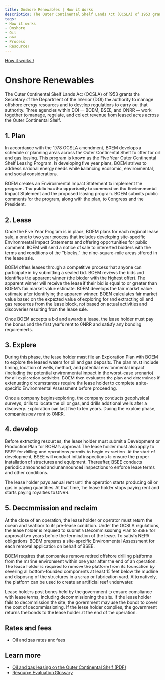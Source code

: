 ```yaml
---
title: Onshore Renewables | How it Works
description: The Outer Continental Shelf Lands Act (OCSLA) of 1953 grants the Secretary of the Department of the Interior (DOI) the authority to manage offshore energy resources and to develop regulations to carry out that authority. Three agencies within DOI — BOEM, BSEE, and ONRR — work together to manage, regulate, and collect revenue from leased acres across the Outer Continental Shelf.
tags:
- How it works
- Onshore
- Oil
- Gas
- Process
- Resources
---
```


[How it works /](/how-it-works/)

# Onshore Renewables

The Outer Continental Shelf Lands Act (OCSLA) of 1953 grants the Secretary of the Department of the Interior (DOI) the authority to manage offshore energy resources and to develop regulations to carry out that authority. Three agencies within DOI — <GlossaryTerm>BOEM</GlossaryTerm>, <GlossaryTerm>BSEE</GlossaryTerm>, and <GlossaryTerm>ONRR</GlossaryTerm> — work together to manage, regulate, and collect revenue from leased acres across the <GlossaryTerm>Outer Continental Shelf</GlossaryTerm>.

## 1. Plan

In accordance with the 1978 OCSLA amendment, BOEM develops a schedule of planning areas across the Outer Continental Shelf to offer for oil and gas leasing. This program is known as the Five Year Outer Continental Shelf Leasing Program. In developing five year plans, BOEM strives to address national energy needs while balancing economic, environmental, and social considerations.

BOEM creates an <GlossaryTerm>Environmental Impact Statement</GlossaryTerm> to implement the program. The public has the opportunity to comment on the Environmental Impact Statement and the proposed leasing program. BOEM submits public comments for the program, along with the plan, to Congress and the President.

## 2. Lease

Once the Five Year Program is in place, BOEM plans for each regional lease sale, a one to two year process that includes developing site-specific Environmental Impact Statements and offering opportunities for public comment. BOEM will send a notice of sale to interested bidders with the terms and conditions of the “blocks,” the nine-square-mile areas offered in the lease sale.

BOEM offers leases through a competitive process that anyone can participate in by submitting a sealed bid. BOEM reviews the bids and identifies the apparent winner (the bidder with the highest offer). The apparent winner will receive the lease if their bid is equal to or greater than BOEM’s fair market value estimate. BOEM develops the fair market value estimate after identifying the apparent winner. BOEM calculates fair market value based on the expected value of exploring for and extracting oil and gas resources from the lease block, not based on actual activities and discoveries resulting from the lease sale.

Once BOEM accepts a bid and awards a lease, the lease holder must pay the <GlossaryTerm>bonus</GlossaryTerm> and the first year’s rent to ONRR and satisfy any bonding requirements.

## 3. Explore

During this phase, the lease holder must file an Exploration Plan with BOEM to explore the leased waters for oil and gas deposits. The plan must include timing, location of wells, method, and potential environmental impact (including the potential environmental impact in the worst-case scenario) for all exploration activities. BOEM then evaluates the plan and determines if extenuating circumstances require the lease holder to complete a site-specific Environmental Assessment before proceeding.

Once a company begins exploring, the company conducts geophysical surveys, drills to locate the oil or gas, and drills additional wells after a discovery. Exploration can last five to ten years. During the explore phase, companies pay <GlossaryTerm>rent</GlossaryTerm> to ONRR.

## 4. develop

Before extracting resources, the lease holder must submit a Development or Production Plan for BOEM’s approval. The lease holder must also apply to BSEE for drilling and operations permits to begin extraction. At the start of development, BSEE will conduct initial inspections to ensure the proper installation of structures and equipment. Thereafter, BSEE conducts periodic announced and unannounced inspections to enforce lease terms and other conditions.

The lease holder pays annual rent until the operation starts producing oil or gas in paying quantities. At that time, the lease holder stops paying rent and starts paying <GlossaryTerm termKey="royalty">royalties</GlossaryTerm> to ONRR.

## 5. Decommission and reclaim

At the close of an operation, the lease holder or operator must return the ocean and seafloor to its pre-lease condition. Under the OCSLA regulations, the lease holder is required to submit a Decommissioning Plan to BSEE for approval two years before the termination of the lease. To satisfy NEPA obligations, BOEM prepares a site-specific Environmental Assessment for each removal application on behalf of BSEE.

BOEM requires that companies remove retired offshore drilling platforms from the marine environment within one year after the end of an operation. The lease holder is required to remove the platform from its foundation by severing all bottom-founded components at least 15 feet below the mudline and disposing of the structures in a scrap or fabrication yard. Alternatively, the platform can be used to create an artificial reef underwater.

Lease holders post bonds held by the government to ensure compliance with lease terms, including decommissioning the site. If the lease holder fails to decommission the site, the government may use the bonds to cover the cost of decommissioning. If the lease holder complies, the government returns the bonds to the lease holder at the end of the operation.

## Rates and fees

- [Oil and gas rates and fees](/how-it-works/revenues/#oil-gas-rates)

## Learn more

- [Oil and gas leasing on the Outer Continental Shelf (PDF)](http://www.boem.gov/uploadedFiles/BOEM/Oil_and_Gas_Energy_Program/Leasing/5BOEMRE_Leasing101.pdf)
- [Resource Evaluation Glossary](http://www.boem.gov/Resource-Evaluation-Glossary/)